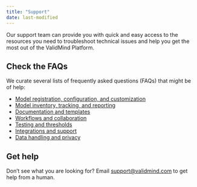 ```yaml
---
title: "Support"
date: last-modified
---
```


Our support team can provide you with quick and easy access to the resources you need to troubleshoot technical issues and help you get the most out of the ValidMind Platform.

<!--- TO DO ZenDesk support email --->

## Check the FAQs

We curate several lists of frequently asked questions (FAQs) that might be of help: 

- [Model registration, configuration, and customization](../faq/faq-models.qmd)
- [Model inventory, tracking, and reporting](../faq/faq-inventory.qmd)
- [Documentation and templates](../faq/faq-documentation.qmd)
- [Workflows and collaboration](../faq/faq-workflows.qmd)
- [Testing and thresholds](../faq/faq-testing.qmd)
- [Integrations and support](../faq/faq-integrations.qmd)
- [Data handling and privacy](../faq/faq-privacy.qmd)

<!---
## Check out the troubleshooting content

Additional troubleshooting content might be available in the [Help Center](https://support.validmind.com/).
--->

## Get help 

Don't see what you are looking for? Email [support@validmind.com](mailto:support@validmind.com) to get help from a human.
